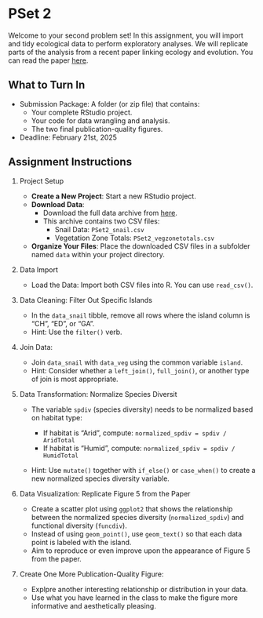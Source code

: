 # PSet 2 {-}

Welcome to your second problem set! In this assignment, you will import and tidy ecological data to perform exploratory analyses. We will replicate parts of the analysis from a recent paper linking ecology and evolution. You can read the paper [here](https://www.nature.com/articles/s41467-022-30090-4). 

## What to Turn In

- Submission Package: A folder (or zip file) that contains:
  - Your complete RStudio project.
  - Your code for data wrangling and analysis.
  - The two final publication-quality figures.
- Deadline: February 21st, 2025

## Assignment Instructions

1. Project Setup

   - **Create a New Project**: Start a new RStudio project.
   - **Download Data**:
     - Download the full data archive from [here](http://clsong.com/assets/class_data/PSet2.zip).
     - This archive contains two CSV files:
       - Snail Data: `PSet2_snail.csv`
       - Vegetation Zone Totals: `PSet2_vegzonetotals.csv`
   - **Organize Your Files**: Place the downloaded CSV files in a subfolder named `data` within your project directory.

2. Data Import
   
    - Load the Data: Import both CSV files into R. You can use `read_csv()`.

3. Data Cleaning: Filter Out Specific Islands

   - In the `data_snail` tibble, remove all rows where the island column is "CH", "ED", or "GA".
   - Hint: Use the `filter()` verb.
  
4. Join Data: 

   - Join `data_snail` with `data_veg` using the common variable `island`.
   - Hint: Consider whether a `left_join()`, `full_join()`, or another type of join is most appropriate.

5. Data Transformation: Normalize Species Diversit
   
   - The variable `spdiv` (species diversity) needs to be normalized based on habitat type:

     - If habitat is "Arid", compute: `normalized_spdiv = spdiv / AridTotal`
     - If habitat is "Humid", compute: `normalized_spdiv = spdiv / HumidTotal`

   - Hint: Use `mutate()` together with `if_else()` or `case_when()` to create a new normalized species diversity variable.

6. Data Visualization: Replicate Figure 5 from the Paper

   - Create a scatter plot using `ggplot2` that shows the relationship between the normalized species diversity (`normalized_spdiv`) and functional diversity (`funcdiv`).
   - Instead of using `geom_point()`, use `geom_text()` so that each data point is labeled with the island.
   - Aim to reproduce or even improve upon the appearance of Figure 5 from the paper.

7. Create One More Publication-Quality Figure:

   - Explpre another interesting relationship or distribution in your data.
   - Use what you have learned in the class to make the figure more informative and aesthetically pleasing.








<!-- ## **Pre-processing long-term ecological data**

We will use the data from a classic, long-term study. The data is from a coastal community barnacles, mussels, and algae for more than 20 years. The data also includes temperature data. We will practice the following steps:

Download the data from the publisher [website](https://www.pnas.org/doi/10.1073/pnas.1421968112#supplementary-materials). The file is called `pnas.1421968112.sd01.xlsx`. And then import the data. Use RStudio to make the import as easy as possible.


::: {.callout-tip collapse="true"}
## Example structure
```r
#| eval: false
library(tidyverse)
library(readxl) # <1>
library(lubridate) # <2>

data_ts <- read_excel("_____", col_types = _______) |>
    janitor::clean_names() |>
    mutate(date = ymd(date) - years(1900)) # <3>


data_temperature <- read_excel("______",
    sheet = "______", col_types = c(_______)
) |>
    janitor::clean_names()
```
1. This package is to read excel files.
2. This package is to better handle dates.
3. This is to convert the date to a date object.

:::

We then need to ioin the abundance data with the temperature data into a single data set. We then need to tidy the data (make all species columns into a long format). The result should look like this:

```r
#| echo: false
#| warning: false
library(tidyverse)
library(readxl)
library(lubridate)

data_ts <- read_excel("data/pnas.1421968112.sd01.xlsx",
    col_types = c(
        "date", "numeric", "skip",
        "skip", "numeric", "skip", "skip",
        "skip", "skip", "skip", "numeric",
        "skip", "skip"
    )
) |>
    janitor::clean_names() |>
    mutate(date = ymd(date) - years(1900))


data_temperature <- read_excel("data/pnas.1421968112.sd01.xlsx",
    sheet = "Temperature Data Fig.2A", col_types = c(
        "date", "numeric", "skip", "skip", "skip", "skip"
    )
) |>
    janitor::clean_names()

data <- data_ts |>
    left_join(data_temperature)

data |>
    pivot_longer(cols = -c(date, temperature_o_c), names_to = "species", values_to = "abundance") |>
    mutate(
        species = str_replace(species, "_percent", "")
    )
```

Lastly, analyze the correlation between temperature and abundance within each species.



```r
#| eval: false
#| echo: false
library(tidyverse)
library(readxl)
library(lubridate)

data_ts <- read_excel("data/pnas.1421968112.sd01.xlsx",
    col_types = c(
        "date", "numeric", "skip",
        "skip", "numeric", "skip", "skip",
        "skip", "skip", "skip", "numeric",
        "skip", "skip"
    )
) |>
    janitor::clean_names() |>
    mutate(date = ymd(date) - years(1900))


data_temperature <- read_excel("data/pnas.1421968112.sd01.xlsx",
    sheet = "Temperature Data Fig.2A", col_types = c(
        "date", "numeric", "skip", "skip", "skip", "skip"
    )
) |>
    janitor::clean_names()

data <- data_ts |>
    left_join(data_temperature)

data_long <- data |>
    pivot_longer(cols = -c(date, temperature_o_c), names_to = "species", values_to = "abundance")

data_long  |> 
    group_by(species) |> 
    summarise(
        cor = cor(temperature_o_c, abundance, use = "complete.obs")
    )

library(gghighlight)
ggthemr::ggthemr(palette = "fresh")

data_long %>%
    ggplot(aes(date, abundance)) +
    geom_line(aes(group = species, color = species)) +
    gghighlight(use_direct_label = F) +
    facet_wrap(~species) +
    jtools::theme_nice() +
    labs(
        x = "Time",
        y = "Abundance"
    ) +
    theme(
        legend.position = "none"
    )

data_long %>%
    ggplot(aes(temperature_o_c, abundance)) +
    geom_point(aes(color = species)) +
    facet_wrap(~species) +
    labs(
        x = "Temperature (°C)",
        y = "Abundance"
    ) +
    jtools::theme_nice() +
    theme(
        legend.position = "none"
    )
```


## **Your turn** -->